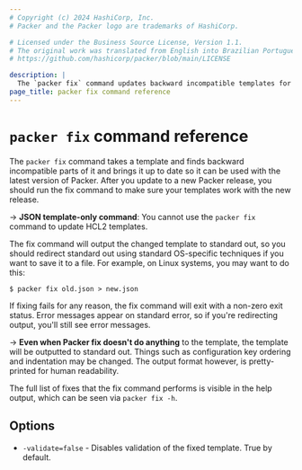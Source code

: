 ```yaml
---
# Copyright (c) 2024 HashiCorp, Inc.
# Packer and the Packer logo are trademarks of HashiCorp.

# Licensed under the Business Source License, Version 1.1.
# The original work was translated from English into Brazilian Portuguese.
# https://github.com/hashicorp/packer/blob/main/LICENSE

description: |
  The `packer fix` command updates backward incompatible templates for the running version of Packer.
page_title: packer fix command reference
---
```


# `packer fix` command reference


The `packer fix` command takes a template and finds backward incompatible
parts of it and brings it up to date so it can be used with the latest version
of Packer. After you update to a new Packer release, you should run the fix
command to make sure your templates work with the new release.

-> **JSON template-only command**: You cannot use the `packer fix` command to update HCL2 templates.

The fix command will output the changed template to standard out, so you should
redirect standard out using standard OS-specific techniques if you want to save it
to a file. For example, on Linux systems, you may want to do this:

```shell-session
$ packer fix old.json > new.json
```

If fixing fails for any reason, the fix command will exit with a non-zero exit
status. Error messages appear on standard error, so if you're redirecting
output, you'll still see error messages.

-> **Even when Packer fix doesn't do anything** to the template, the
template will be outputted to standard out. Things such as configuration key
ordering and indentation may be changed. The output format however, is
pretty-printed for human readability.

The full list of fixes that the fix command performs is visible in the help
output, which can be seen via `packer fix -h`.

## Options

- `-validate=false` - Disables validation of the fixed template. True by
  default.
